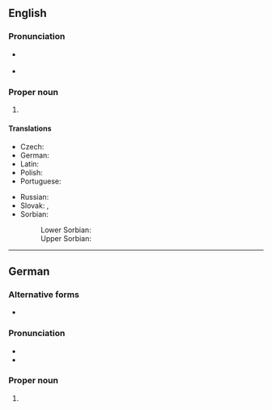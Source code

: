 ==English==
{{wikipedia}}

===Pronunciation===
* {{a|US}} {{IPA|en|/ˈkɑtbʌs/}}
* {{a|RP}} {{IPA|en|/ˈkɒtbʌs/}}

===Proper noun===
{{en-proper noun}}

# {{place|en|independent city|s/Brandenburg|c/Germany}}

====Translations====
{{trans-top|city in Germany}}
* Czech: {{t|cs|Chotěbuz|m}}
* German: {{t+|de|Cottbus}}
* Latin: {{t|la|Cotbusium}}
* Polish: {{t+|pl|Chociebuż|m}}
* Portuguese: {{t|pt|Cottbus|f}}
{{trans-mid}}
* Russian: {{t+|ru|Ко́тбус|m}}
* Slovak: {{t|sk|Cottbus|m}}, {{t|sk|Chotebuz|m}} {{qualifier|historically}}
* Sorbian:
*: Lower Sorbian: {{t|dsb|Chóśebuz|m}}
*: Upper Sorbian: {{t|hsb|Choćebuz|m}}
{{trans-bottom}}

----

==German==
{{wikipedia|lang=de}}

===Alternative forms===
* {{alter|de|Kottbus||obsolete}}

===Pronunciation===
* {{IPA|de|/ˈkɔtbʊs/}}
* {{audio|de|De-Cottbus.ogg|Audio}}

===Proper noun===
{{de-proper noun|n}}

# {{place|de|city|s/Brandenburg|c/Germany|t=Cottbus}}
